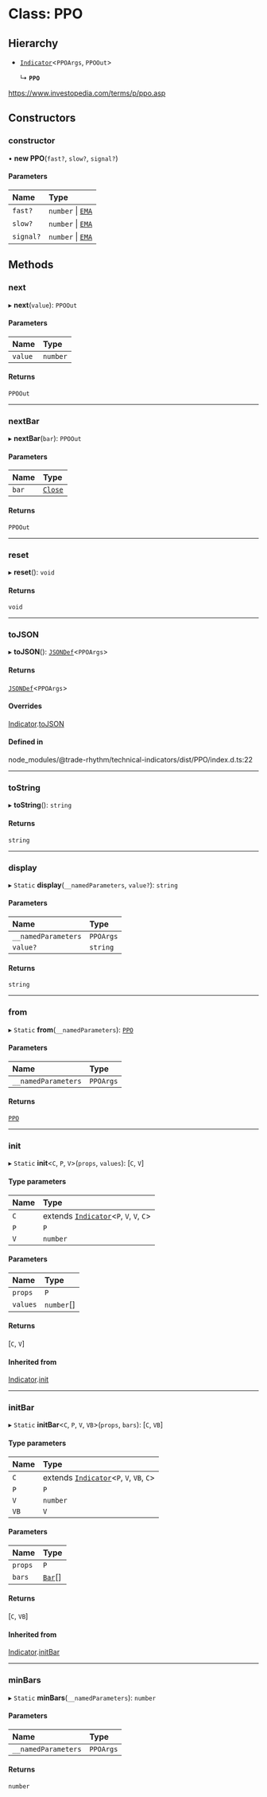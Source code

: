# Class: PPO

## Hierarchy

- [`Indicator`](Indicator.md)<`PPOArgs`, `PPOOut`\>

  ↳ **`PPO`**

https://www.investopedia.com/terms/p/ppo.asp

## Constructors

### constructor

• **new PPO**(`fast?`, `slow?`, `signal?`)

#### Parameters

| Name      | Type                        |
| :-------- | :-------------------------- |
| `fast?`   | `number` \| [`EMA`](EMA.md) |
| `slow?`   | `number` \| [`EMA`](EMA.md) |
| `signal?` | `number` \| [`EMA`](EMA.md) |

## Methods

### next

▸ **next**(`value`): `PPOOut`

#### Parameters

| Name    | Type     |
| :------ | :------- |
| `value` | `number` |

#### Returns

`PPOOut`

___

### nextBar

▸ **nextBar**(`bar`): `PPOOut`

#### Parameters

| Name  | Type                              |
| :---- | :-------------------------------- |
| `bar` | [`Close`](../interfaces/Close.md) |

#### Returns

`PPOOut`

___

### reset

▸ **reset**(): `void`

#### Returns

`void`

___

### toJSON

▸ **toJSON**(): [`JSONDef`](../modules.md#jsondef)<`PPOArgs`\>

#### Returns

[`JSONDef`](../modules.md#jsondef)<`PPOArgs`\>

#### Overrides

[Indicator](Indicator.md).[toJSON](Indicator.md#tojson)

#### Defined in

node_modules/@trade-rhythm/technical-indicators/dist/PPO/index.d.ts:22

___

### toString

▸ **toString**(): `string`

#### Returns

`string`

___

### display

▸ `Static` **display**(`__namedParameters`, `value?`): `string`

#### Parameters

| Name                | Type      |
| :------------------ | :-------- |
| `__namedParameters` | `PPOArgs` |
| `value?`            | `string`  |

#### Returns

`string`

___

### from

▸ `Static` **from**(`__namedParameters`): [`PPO`](PPO.md)

#### Parameters

| Name                | Type      |
| :------------------ | :-------- |
| `__namedParameters` | `PPOArgs` |

#### Returns

[`PPO`](PPO.md)

___

### init

▸ `Static` **init**<`C`, `P`, `V`\>(`props`, `values`): [`C`, `V`]

#### Type parameters

| Name | Type                                                     |
| :--- | :------------------------------------------------------- |
| `C`  | extends [`Indicator`](Indicator.md)<`P`, `V`, `V`, `C`\> |
| `P`  | `P`                                                      |
| `V`  | `number`                                                 |

#### Parameters

| Name     | Type       |
| :------- | :--------- |
| `props`  | `P`        |
| `values` | `number`[] |

#### Returns

[`C`, `V`]

#### Inherited from

[Indicator](Indicator.md).[init](Indicator.md#init)

___

### initBar

▸ `Static` **initBar**<`C`, `P`, `V`, `VB`\>(`props`, `bars`): [`C`, `VB`]

#### Type parameters

| Name | Type                                                      |
| :--- | :-------------------------------------------------------- |
| `C`  | extends [`Indicator`](Indicator.md)<`P`, `V`, `VB`, `C`\> |
| `P`  | `P`                                                       |
| `V`  | `number`                                                  |
| `VB` | `V`                                                       |

#### Parameters

| Name    | Type                         |
| :------ | :--------------------------- |
| `props` | `P`                          |
| `bars`  | [`Bar`](../modules.md#bar)[] |

#### Returns

[`C`, `VB`]

#### Inherited from

[Indicator](Indicator.md).[initBar](Indicator.md#initbar)

___

### minBars

▸ `Static` **minBars**(`__namedParameters`): `number`

#### Parameters

| Name                | Type      |
| :------------------ | :-------- |
| `__namedParameters` | `PPOArgs` |

#### Returns

`number`
